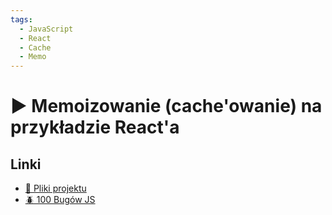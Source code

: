 ```yaml
---
tags:
  - JavaScript
  - React
  - Cache
  - Memo
---
```



# ▶️ Memoizowanie (cache'owanie) na przykładzie React'a

<YouTubePlayer videoId="vT6zTiGZkMg" />

## Linki

- [💾 Pliki projektu](https://github.com/codisity/react-memoization)
- [🪲 100 Bugów JS](https://codisity.pl/100-bugow-js)
